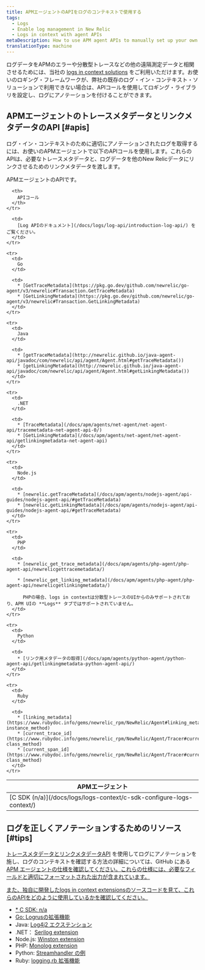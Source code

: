 ```yaml
---
title: APMエージェントのAPIをログのコンテキストで使用する
tags:
  - Logs
  - Enable log management in New Relic
  - Logs in context with agent APIs
metaDescription: How to use APM agent APIs to manually set up your own logs-in-context solution in New Relic.
translationType: machine
---
```


ログデータをAPMのエラーや分散型トレースなどの他の遠隔測定データと相関させるためには、当社の [logs in context solutions](/docs/logs/new-relic-logs/enable-logs-context/enable-logs-context-apm-agents) をご利用いただけます。お使いのロギング・フレームワークが、弊社の既存のログ・イン・コンテキスト・ソリューションで利用できない場合は、APIコールを使用してロギング・ライブラリを設定し、ログにアノテーションを付けることができます。

## APMエージェントのトレースメタデータとリンクメタデータのAPI [#apis]

ログ・イン・コンテキストのために適切にアノテーションされたログを取得するには、お使いのAPMエージェントで以下のAPIコールを使用します。これらのAPIは、必要なトレースメタデータと、ログデータを他のNew Relicデータにリンクさせるためのリンクメタデータを渡します。

APMエージェントのAPIです。

<table>
  <thead>
    <tr>
      <th style={{ width: "150px" }}>
        APMエージェント
      </th>

      <th>
        APIコール
      </th>
    </tr>
  </thead>

  <tbody>
    <tr>
      <td>
        [C SDK (n/a)](/docs/logs/logs-context/c-sdk-configure-logs-context/)
      </td>

      <td>
        [Log APIのドキュメント](/docs/logs/log-api/introduction-log-api/) をご覧ください。
      </td>
    </tr>

    <tr>
      <td>
        Go
      </td>

      <td>
        * [GetTraceMetadata](https://pkg.go.dev/github.com/newrelic/go-agent/v3/newrelic#Transaction.GetTraceMetadata)
        * [GetLinkingMetadata](https://pkg.go.dev/github.com/newrelic/go-agent/v3/newrelic#Transaction.GetLinkingMetadata)
      </td>
    </tr>

    <tr>
      <td>
        Java
      </td>

      <td>
        * [getTraceMetadata](http://newrelic.github.io/java-agent-api/javadoc/com/newrelic/api/agent/Agent.html#getTraceMetadata())
        * [getLinkingMetadata](http://newrelic.github.io/java-agent-api/javadoc/com/newrelic/api/agent/Agent.html#getLinkingMetadata())
      </td>
    </tr>

    <tr>
      <td>
        .NET
      </td>

      <td>
        * [TraceMetadata](/docs/apm/agents/net-agent/net-agent-api/tracemetadata-net-agent-api-0/)
        * [GetLinkingMetadata](/docs/apm/agents/net-agent/net-agent-api/getlinkingmetadata-net-agent-api)
      </td>
    </tr>

    <tr>
      <td>
        Node.js
      </td>

      <td>
        * [newrelic.getTraceMetadata](/docs/apm/agents/nodejs-agent/api-guides/nodejs-agent-api/#getTraceMetadata)
        * [newrelic.getLinkingMetadata](/docs/apm/agents/nodejs-agent/api-guides/nodejs-agent-api/#getTraceMetadata)
      </td>
    </tr>

    <tr>
      <td>
        PHP
      </td>

      <td>
        * [newrelic_get_trace_metadata](/docs/apm/agents/php-agent/php-agent-api/newrelicgettracemetadata/)

        * [newrelic_get_linking_metadata](/docs/apm/agents/php-agent/php-agent-api/newrelicgetlinkingmetadata/)

          PHPの場合、logs in contextは分散型トレースのUIからのみサポートされており、APM UIの **Logs** タブではサポートされていません。
      </td>
    </tr>

    <tr>
      <td>
        Python
      </td>

      <td>
        * [リンク用メタデータの取得](/docs/apm/agents/python-agent/python-agent-api/getlinkingmetadata-python-agent-api/)
      </td>
    </tr>

    <tr>
      <td>
        Ruby
      </td>

      <td>
        * [linking_metadata](https://www.rubydoc.info/gems/newrelic_rpm/NewRelic/Agent#linking_metadata-instance_method)
        * [current_trace_id](https://www.rubydoc.info/gems/newrelic_rpm/NewRelic/Agent/Tracer#current_trace_id-class_method)
        * [current_span_id](https://www.rubydoc.info/gems/newrelic_rpm/NewRelic/Agent/Tracer#current_span_id-class_method)
      </td>
    </tr>
  </tbody>
</table>

## ログを正しくアノテーションするためのリソース [#tips]

[トレースメタデータとリンクメタデータAPI](#apis) を使用してログにアノテーションを施し、ログのコンテキストを確認する方法の詳細については、GitHub にある [APM エージェントの仕様を確認してください。これらの仕様には、必要なフィールドと適切にフォーマットされた出力が含まれています。](https://github.com/newrelic/newrelic-exporter-specs/tree/master/logging)

[また、独自に開発したlogs in context extensionsのソースコードを見て、これらのAPIをどのように使用しているかを確認してください。](https://github.com/newrelic/newrelic-exporter-specs/tree/master/logging)

* [* C SDK: n/a](https://github.com/newrelic/newrelic-exporter-specs/tree/master/logging)
* [Go: ](https://github.com/newrelic/newrelic-exporter-specs/tree/master/logging)[Logrusの拡張機能](https://github.com/newrelic/go-agent/blob/master/_integrations/logcontext/nrlogrusplugin/nrlogrusplugin.go)
* Java: [Log4j2 エクステンション](https://github.com/newrelic/java-log-extensions/blob/master/log4j2/src/main/java/com/newrelic/logging/log4j2/NewRelicLayout.java)
* .NET： [Serilog extension](https://github.com/newrelic/newrelic-logenricher-dotnet/tree/main/src/NewRelic.LogEnrichers.Serilog)
* Node.js: [Winston extension](https://github.com/newrelic/newrelic-winston-logenricher-node/blob/master/lib/createFormatter.js)
* PHP: [Monolog extension](https://github.com/newrelic/newrelic-monolog-logenricher-php/blob/master/src/Formatter.php)
* Python: [Streamhandler の例](/docs/logs/logs-context/configure-logs-context-python/#python-formatter)
* Ruby: [logging.rb 拡張機能](https://github.com/newrelic/newrelic-ruby-agent/blob/dev/lib/new_relic/agent/logging.rb)